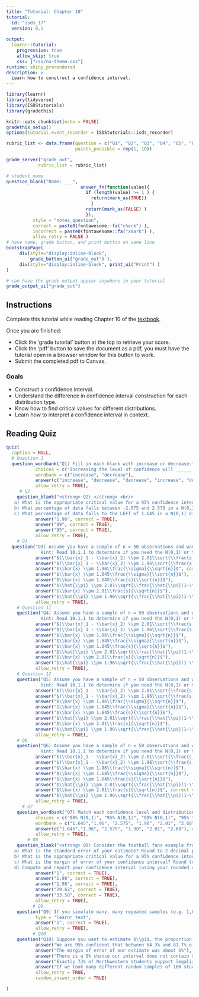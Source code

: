 ```yaml
---
title: "Tutorial: Chapter 10"
tutorial:
  id: "isds_17"
  version: 0.1
  
output:
  learnr::tutorial:
    progressive: true
    allow_skip: true
    css: ["css/nu-theme.css"]
runtime: shiny_prerendered
description: >
  Learn how to construct a confidence interval.
---
```


```r
library(learnr)
library(tidyverse)
library(ISDStutorials)
library(gradethis)

knitr::opts_chunk$set(echo = FALSE)
gradethis_setup()
options(tutorial.event_recorder = ISDStutorials::isds_recorder)

```


```r
rubric_list <- data.frame(question = c("Q1", "Q2", "Q3", "Q4", "Q5", "Q6", "Q7", "Q8", "Q9", "Q10"),
                          points_possible = rep(1, 10))

grade_server("grade_out", 
            rubric_list = rubric_list)
```


```r
# student name
question_blank("Name: ___",
                            answer_fn(function(value){
                              if (length(value) >= 1 ) {
                                return(mark_as(TRUE))
                                }
                              return(mark_as(FALSE) )
                              }),
          style = "notes_question",
          correct = paste0(fontawesome::fa("check") ),
          incorrect = paste0(fontawesome::fa("xmark") ),
          allow_retry = FALSE )
# have name, grade button, and print button on same line
bootstrapPage(
     div(style="display:inline-block",
         grade_button_ui("grade_out") ),
     div(style="display:inline-block", print_ui("Print") )
)

# can have the grade output appear anywhere in your tutorial
grade_output_ui("grade_out")
```

## Instructions

Complete this tutorial while reading Chapter 10 of the [textbook](https://nustat.github.io/intro-stat-ds/10-CIs.html).

Once you are finished:

-   Click the 'grade tutorial' button at the top to retrieve your score.
-   Click the 'pdf' button to save the document as a pdf, you must have the tutorial open in a browser window for this button to work.
-   Submit the completed pdf to Canvas.


### Goals

-   Construct a confidence interval.
-   Understand the difference in confidence interval construction for each distribution type.
-   Know how to find critical values for different distributions.
-   Learn how to interpret a confidence interval in context.


## Reading Quiz

```r
quiz(
  caption = NULL,
  # Question 1
  question_wordbank("Q1) Fill in each blank with increase or decrease:",
           choices = c("Increasing the level of confidence will ______ the width of the interval", "Increasing the sample size will ______ the standard error", "Increasing the sample size will ______ the width of the interval", "Increasing the level of confidence will ______ the margin of error", "Increasing the sample size will ______ the margin of error", "Increasing the margin of error will ______ the width of the interval"),
           wordbank = c("increase", "decrease"),
           answer(c("increase", "decrease", "decrease", "increase", "decrease", "increase"), correct = TRUE),
           allow_retry = TRUE),  
     # Q2
    question_blank("<strong> Q2) </strong> <br/>
   a) What is the appropriate critical value for a 95% confidence interval using the N(0,1) distribution? Report the positive value and round to 2 decimal places. ___ <br/>
   b) What percentage of data falls between -2.575 and 2.575 in a N(0,1) distribution? ___ % <br/>
   c) What percentage of data falls to the LEFT of 1.645 in a N(0,1) distribution? ___ %", 
           answer("1.96", correct = TRUE),
           answer("99", correct = TRUE),
           answer("95", correct = TRUE),
           allow_retry = TRUE),   
    # Q3
  question("Q3) Assume you have a sample of n = 50 observations and want to construct a 95% confidence interval for the mean when $\\sigma$ is known.
             Hint: Read 10.1.1 to determine if you need the N(0,1) or t(df) distribution, and read 10.1.4 to determine the appropriate critical value ", 
           answer("$(\\bar{x}_1 - \\bar{x}_2) \\pm 2.01\\sqrt{\\frac{s_1^2}{n_1}+\\frac{s_1^2}{n_2}}$"),
           answer("$(\\bar{x}_1 - \\bar{x}_2) \\pm 1.96\\sqrt{\\frac{s_1^2}{n_1}+\\frac{s_1^2}{n_2}}$"),
           answer("$\\bar{x} \\pm 1.96\\frac{\\sigma}{\\sqrt{n}}$", correct = TRUE),
           answer("$\\bar{x} \\pm 1.645\\frac{\\sigma}{\\sqrt{n}}$"),
           answer("$\\bar{x} \\pm 1.645\\frac{s}{\\sqrt{n}}$"),
           answer("$\\hat{\\pi} \\pm 2.01\\sqrt{\\frac{\\hat{\\pi}(1-\\hat{\\pi})}{n}}$"),
           answer("$\\bar{x} \\pm 2.01\\frac{s}{\\sqrt{n}}$"),
           answer("$\\hat{\\pi} \\pm 1.96\\sqrt{\\frac{\\hat{\\pi}(1-\\hat{\\pi})}{n}}$"),
           allow_retry = TRUE),
    # Question 11
    question("Q4) Assume you have a sample of n = 50 observations and want to construct a 95% confidence interval for the difference in means when $\\sigma$ is unknown.
             Hint: Read 10.1.1 to determine if you need the N(0,1) or t(df) distribution, and read 10.1.4 to determine the appropriate critical value ", 
           answer("$(\\bar{x}_1 - \\bar{x}_2) \\pm 2.01\\sqrt{\\frac{s_1^2}{n_1}+\\frac{s_1^2}{n_2}}$", correct = TRUE),
           answer("$(\\bar{x}_1 - \\bar{x}_2) \\pm 1.96\\sqrt{\\frac{s_1^2}{n_1}+\\frac{s_1^2}{n_2}}$"),
           answer("$\\bar{x} \\pm 1.96\\frac{\\sigma}{\\sqrt{n}}$"),
           answer("$\\bar{x} \\pm 1.645\\frac{\\sigma}{\\sqrt{n}}$"),
           answer("$\\bar{x} \\pm 1.645\\frac{s}{\\sqrt{n}}$"),
           answer("$\\hat{\\pi} \\pm 2.01\\sqrt{\\frac{\\hat{\\pi}(1-\\hat{\\pi})}{n}}$"),
           answer("$\\bar{x} \\pm 2.01\\frac{s}{\\sqrt{n}}$"),
           answer("$\\hat{\\pi} \\pm 1.96\\sqrt{\\frac{\\hat{\\pi}(1-\\hat{\\pi})}{n}}$"),
           allow_retry = TRUE),
    # Question 12
    question("Q5) Assume you have a sample of n = 50 observations and want to construct a 95% confidence interval for the proportion.
             Hint: Read 10.1.1 to determine if you need the N(0,1) or t(df) distribution, and read 10.1.4 to determine the appropriate critical value ", 
           answer("$(\\bar{x}_1 - \\bar{x}_2) \\pm 2.01\\sqrt{\\frac{s_1^2}{n_1}+\\frac{s_1^2}{n_2}}$"),
           answer("$(\\bar{x}_1 - \\bar{x}_2) \\pm 1.96\\sqrt{\\frac{s_1^2}{n_1}+\\frac{s_1^2}{n_2}}$"),
           answer("$\\bar{x} \\pm 1.96\\frac{\\sigma}{\\sqrt{n}}$"),
           answer("$\\bar{x} \\pm 1.645\\frac{\\sigma}{\\sqrt{n}}$"),
           answer("$\\bar{x} \\pm 1.645\\frac{s}{\\sqrt{n}}$"),
           answer("$\\hat{\\pi} \\pm 2.01\\sqrt{\\frac{\\hat{\\pi}(1-\\hat{\\pi})}{n}}$"),
           answer("$\\bar{x} \\pm 2.01\\frac{s}{\\sqrt{n}}$"),
           answer("$\\hat{\\pi} \\pm 1.96\\sqrt{\\frac{\\hat{\\pi}(1-\\hat{\\pi})}{n}}$", correct = TRUE),
           allow_retry = TRUE),
    # Q6
    question("Q6) Assume you have a sample of n = 50 observations and want to construct a 95% confidence interval for the mean, when $\\sigma$ is unknown.
             Hint: Read 10.1.1 to determine if you need the N(0,1) or t(df) distribution, and read 10.1.4 to determine the appropriate critical value ", 
           answer("$(\\bar{x}_1 - \\bar{x}_2) \\pm 2.01\\sqrt{\\frac{s_1^2}{n_1}+\\frac{s_1^2}{n_2}}$"),
           answer("$(\\bar{x}_1 - \\bar{x}_2) \\pm 1.96\\sqrt{\\frac{s_1^2}{n_1}+\\frac{s_1^2}{n_2}}$"),
           answer("$\\bar{x} \\pm 1.96\\frac{\\sigma}{\\sqrt{n}}$"),
           answer("$\\bar{x} \\pm 1.645\\frac{\\sigma}{\\sqrt{n}}$"),
           answer("$\\bar{x} \\pm 1.645\\frac{s}{\\sqrt{n}}$"),
           answer("$\\hat{\\pi} \\pm 2.01\\sqrt{\\frac{\\hat{\\pi}(1-\\hat{\\pi})}{n}}$"),
           answer("$\\bar{x} \\pm 2.01\\frac{s}{\\sqrt{n}}$", correct = TRUE),
           answer("$\\hat{\\pi} \\pm 1.96\\sqrt{\\frac{\\hat{\\pi}(1-\\hat{\\pi})}{n}}$"),
           allow_retry = TRUE),
      # Q7
    question_wordbank("Q7) Match each confidence level and distribution with its appropriate critical value.",
           choices = c("90% N(0,1)", "95% N(0,1)", "99% N(0,1)", "95% t(99)", "95% t(49)", "99% t(49)"),
           wordbank = c("1.645","1.96", "2.575", "1.98", "2.01", "2.68"), 
           answer(c("1.645","1.96", "2.575", "1.98", "2.01", "2.68"), correct = TRUE),
           allow_retry = TRUE),      
        # Q8
    question_blank("<strong> Q8) Consider the football fans example from Chapter 10. Suppose you have a sample of n = 100 and find the average age in your sample to be 31.6 and the sample standard deviation to be 10 (assume you do not know the population standard deviation). </strong> <br/>
   a) What is the standard error of your estimate? Round to 2 decimal places. ___ <br/>
   b) What is the appropriate critical value for a 95% confidence interval in this scenario? Round to 2 decimal places. ___ <br/>
   c) What is the margin of error of your confidence interval? Round to 2 decimal places. ___ <br/>
   d) Compute and report your confidence interval (using your rounded values reported above): <br/> [ ___ , ___ ]",
           answer("1", correct = TRUE),
           answer("1.98", correct = TRUE),
           answer("1.98", correct = TRUE),
           answer("29.62", correct = TRUE),
           answer("33.58", correct = TRUE),
           allow_retry = TRUE),   
          # Q9
    question("Q9) If you simulate many, many repeated samples (e.g. 1,000,000) and construct a 99% confidence interval for the mean in each one, in approximately what percentage of samples do you expect the confidence interval to NOT capture the true population mean? ", 
           type = "learnr_text",
           answer("1", correct = TRUE),
           allow_retry = TRUE),   
          # Q10
    question("Q10) Suppose you want to estimate $\\pi$, the proportion of students at Northwestern who support legalizing marijuana, so you take a random sample of 100 students and find that 73 of them say they support legalization. You use this data to compute the following 95% confidence interval for $\\pi$: [0.643, 0.817]. Which of the following are TRUE/VALID conclusions given this scenario? Select all that apply.",
           answer("We are 95% confident that between 64.3% and 81.7% of Northwestern students support legalizing marijuana", correct = TRUE),
           answer("The margin of error of our estimate was about 5%"),
           answer("There is a 5% chance our interval does not contain $\\pi$", correct = TRUE),
           answer("Exactly 73% of Northwestern students support legalizing marijuana"),
           answer("If we took many different random samples of 100 students, we would expect approximately 95% of our estimates to fall between .643 and .817"),
           allow_retry = TRUE,
           random_answer_order = TRUE)

)

```
